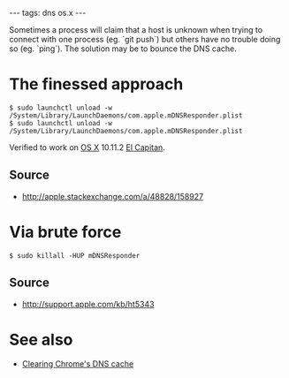 ---
tags: dns os.x
---

Sometimes a process will claim that a host is unknown when trying to connect with one process (eg. `git push`) but others have no trouble doing so (eg. `ping`). The solution may be to bounce the DNS cache.

= The finessed approach =

<pre lang="shell">$ sudo launchctl unload -w /System/Library/LaunchDaemons/com.apple.mDNSResponder.plist
$ sudo launchctl unload -w /System/Library/LaunchDaemons/com.apple.mDNSResponder.plist</pre>

Verified to work on [[OS X]] 10.11.2 [[El Capitan]].

== Source ==

* http://apple.stackexchange.com/a/48828/158927

= Via brute force =

<pre lang="shell">$ sudo killall -HUP mDNSResponder</pre>

== Source ==

* http://support.apple.com/kb/ht5343

= See also =

* [[Clearing Chrome's DNS cache]]
